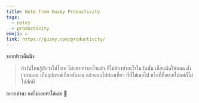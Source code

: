 ```yaml
---
title: Note from Guzey Productivity
tags:
  - notes
  - productivity
emoji: ✏️
link: https://guzey.com/productivity/
---
```


ชอบประเด็นนึง

> ถ้าวันไหนรู้สึกว่าไม่โอเค ไม่อยากทำอะไรแล้ว ก็ไม่ต้องทำอะไรในวันนั้น เลื่อนนัดให้หมด ตั้งเวลานอน เก็บอุปกรณ์เกี่ยวกับงาน แล้วออกไปท่องเที่ยว ที่ที่ไม่เคยไป หรือที่ที่อยากไปแต่ก็ไม่ไปสักที

อยากทำนะ แต่ไม่เคยทำได้เลย 🤣
